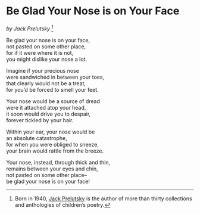 # Be Glad Your Nose is on Your Face

*by Jack Prelutsky* ^[Born in 1940, [Jack Prelutsky](https://www.poets.org/poetsorg/poet/jack-prelutsky){target="_blank"} is the author of more than thirty collections and anthologies of children’s poetry.]

Be glad your nose is on your face,  
not pasted on some other place,  
for if it were where it is not,  
you might dislike your nose a lot.

Imagine if your precious nose  
were sandwiched in between your toes,  
that clearly would not be a treat,  
for you’d be forced to smell your feet.

Your nose would be a source of dread  
were it attached atop your head,  
it soon would drive you to despair,  
forever tickled by your hair.

Within your ear, your nose would be  
an absolute catastrophe,  
for when you were obliged to sneeze,  
your brain would rattle from the breeze.

Your nose, instead, through thick and thin,  
remains between your eyes and chin,  
not pasted on some other place--  
be glad your nose is on your face!
